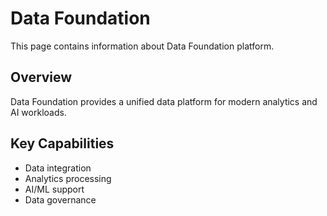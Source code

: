 # Data Foundation

This page contains information about Data Foundation platform.

## Overview

Data Foundation provides a unified data platform for modern analytics and AI workloads.

## Key Capabilities

- Data integration
- Analytics processing
- AI/ML support
- Data governance
